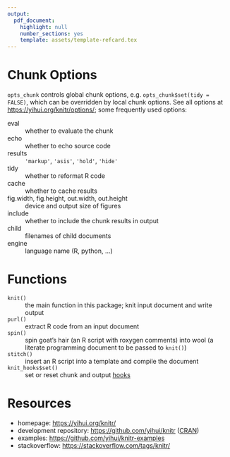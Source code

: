 ```yaml
---
output:
  pdf_document:
    highlight: null
    number_sections: yes
    template: assets/template-refcard.tex
---
```


<!--
%\VignetteEngine{knitr::rmarkdown_notangle}
%\VignetteIndexEntry{knitr Reference Card}
-->

# Chunk Options

`opts_chunk` controls global chunk options, e.g.
`opts_chunk$set(tidy = FALSE)`, which can be overridden by local chunk
options. See all options at <https://yihui.org/knitr/options/>; some
frequently used options:

eval
:   whether to evaluate the chunk

echo
:   whether to echo source code

results
:   `'markup'`, `'asis'`, `'hold'`, `'hide'`

tidy
:   whether to reformat R code

cache
:   whether to cache results

fig.width, fig.height, out.width, out.height
:   device and output size of figures

include
:   whether to include the chunk results in output

child
:   filenames of child documents

engine
:   language name (R, python, ...)


# Functions

`knit()`
:   the main function in this package; knit input document and write
    output

`purl()`
:   extract R code from an input document

`spin()`
:   spin goat's hair (an R script with roxygen comments) into wool (a
    literate programming document to be passed to `knit()`)

`stitch()`
:   insert an R script into a template and compile the document

`knit_hooks$set()`
:   set or reset chunk and output [hooks](https://yihui.org/knitr/hooks/)

# Resources

-   homepage: <https://yihui.org/knitr/>
-   development repository: <https://github.com/yihui/knitr>
    ([CRAN](https://cran.r-project.org/package=knitr))
-   examples: <https://github.com/yihui/knitr-examples>
-   stackoverflow: <https://stackoverflow.com/tags/knitr/>
